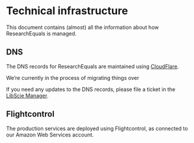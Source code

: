 # Technical infrastructure

This document contains (almost) all the information about how ResearchEquals is managed.

## DNS

The DNS records for ResearchEquals are maintained using [CloudFlare](https://cloudflare.com). 

::: {.callout-warning}
We're currently in the process of migrating things over
:::

If you need any updates to the DNS records, please file a ticket in the [LibScie Manager](https://mngr.libscie.org).

## Flightcontrol

The production services are deployed using Flightcontrol, as connected to our Amazon Web Services account. 